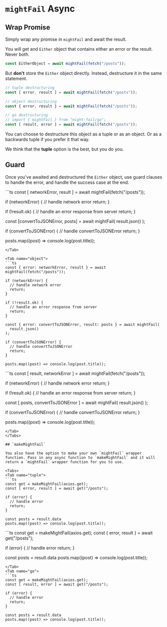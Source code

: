 

# `mightFail` Async

## Wrap Promise

Simply wrap any promise in `mightFail` and await the result. 

You will get and `Either` object that contains either an error or the result. Never both. 

```ts
const EitherObject = await mightFail(fetch("/posts"));
```

But **don't** store the `Either` object directly. Instead, destructure it in the same statement.

```ts
// tuple destructuring
const [ error, result ] = await mightFail(fetch("/posts"));

// object destructuring
const { error, result } = await mightFail(fetch("/posts"));

// go destructuring
// import { mightFail } from "might-fail/go";
const [ result, error ] = await mightFail(fetch("/posts"));
```

You can choose to destructure this object as a tuple or as an object. Or as a backwards tuple if you prefer it that way.

We think that the **tuple** option is the best, but you do you.

## Guard

Once you've awaited and destructured the `Either` object, use guard clauses to handle the error, and handle the success case at the end.

<Tabs>

<Tab name="tuple">
```ts
const [ networkError, result ] = await mightFail(fetch("/posts"));

if (networkError) {
  // handle network error
  return;
}

if (!result.ok) {
  // handle an error response from server
  return;
}

const [convertToJSONError, posts] = await mightFail(
  result.json()
);

if (convertToJSONError) {
  // handle convertToJSONError
  return;
}

posts.map((post) => console.log(post.title));
```
</Tab>

<Tab name="object">
```ts
const { error: networkError, result } = await mightFail(fetch("/posts"));

if (networkError) {
  // handle network error
  return;
}

if (!result.ok) {
  // handle an error response from server
  return;
}

const { error: convertToJSONError, result: posts } = await mightFail(
  result.json()
);

if (convertToJSONError) {
  // handle convertToJSONError
  return;
}

posts.map((post) => console.log(post.title));
```
</Tab>

<Tab name="go">
```ts
const [ result, networkError ] = await mightFail(fetch("/posts"));

if (networkError) {
  // handle network error
  return;
}

if (!result.ok) {
  // handle an error response from server
  return;
}

const [ posts, convertToJSONError ] = await mightFail(
  result.json()
);

if (convertToJSONError) {
  // handle convertToJSONError
  return;
}

posts.map((post) => console.log(post.title));
```
</Tab>
</Tabs>

## `makeMightFail`

You also have the option to make your own `mightFail` wrapper function. Pass in any async function to `makeMightFail` and it will return a `mightFail` wrapper function for you to use.

<Tabs>
<Tab name="tuple">
```ts
const get = makeMightFail(axios.get);
const [ error, result ] = await get("/posts");

if (error) {
  // handle error
  return;
}

const posts = result.data
posts.map((post) => console.log(post.title));
```
</Tab>
<Tab name="object">
```ts
const get = makeMightFail(axios.get);
const { error, result } = await get("/posts");

if (error) {
  // handle error
  return;
}

const posts = result.data
posts.map((post) => console.log(post.title));
```
</Tab>
<Tab name="go">
```ts
const get = makeMightFail(axios.get);
const [ result, error ] = await get("/posts");

if (error) {
  // handle error
  return;
}

const posts = result.data
posts.map((post) => console.log(post.title));
```
</Tab>
</Tabs>


